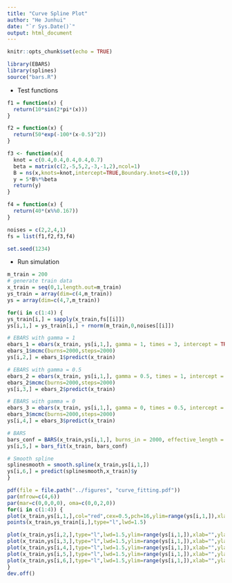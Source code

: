 ```yaml
---
title: "Curve Spline Plot"
author: "He Junhui"
date: "`r Sys.Date()`"
output: html_document
---
```


```r
knitr::opts_chunk$set(echo = TRUE)
```

```r
library(EBARS)
library(splines)
source("bars.R")
```

+ Test functions
```r
f1 = function(x) {
  return(10*sin(2*pi*(x)))
}

f2 = function(x) {
  return(50*exp(-100*(x-0.5)^2))
}

f3 <- function(x){
  knot = c(0.4,0.4,0.4,0.4,0.7)
  beta = matrix(c(2,-5,5,2,-3,-1,2),ncol=1)
  B = ns(x,knots=knot,intercept=TRUE,Boundary.knots=c(0,1))
  y = 5*B%*%beta
  return(y)
}

f4 = function(x) {
  return(40*(x%%0.167))
}
```


```r
noises = c(2,2,4,1)
fs = list(f1,f2,f3,f4)
```

```r
set.seed(1234)
```

+ Run simulation

```r
m_train = 200
# generate train data
x_train = seq(0,1,length.out=m_train)
ys_train = array(dim=c(4,m_train))
ys = array(dim=c(4,7,m_train))

for(i in c(1:4)) {
ys_train[i,] = sapply(x_train,fs[[i]])
ys[i,1,] = ys_train[i,] + rnorm(m_train,0,noises[[i]])

# EBARS with gamma = 1
ebars_1 = ebars(x_train, ys[i,1,], gamma = 1, times = 3, intercept = TRUE)
ebars_1$mcmc(burns=2000,steps=2000)
ys[i,2,] = ebars_1$predict(x_train)

# EBARS with gamma = 0.5
ebars_2 = ebars(x_train, ys[i,1,], gamma = 0.5, times = 1, intercept = TRUE)
ebars_2$mcmc(burns=2000,steps=2000)
ys[i,3,] = ebars_2$predict(x_train)

# EBARS with gamma = 0
ebars_3 = ebars(x_train, ys[i,1,], gamma = 0, times = 0.5, intercept = TRUE)
ebars_3$mcmc(burns=2000,steps=2000)
ys[i,4,] = ebars_3$predict(x_train)

# BARS
bars_conf = BARS(x_train,ys[i,1,], burns_in = 2000, effective_length = 2000)
ys[i,5,] = bars_fit(x_train, bars_conf)

# Smooth spline
splinesmooth = smooth.spline(x_train,ys[i,1,])
ys[i,6,] = predict(splinesmooth,x_train)$y
}
```

```r
pdf(file = file.path("../figures", "curve_fitting.pdf"))
par(mfrow=c(4,6))
par(mar=c(0,0,0,0), oma=c(0,0,2,0))
for(i in c(1:4)) {
plot(x_train,ys[i,1,],col="red",cex=0.5,pch=16,ylim=range(ys[i,1,]),xlab="",ylab="",xaxt='n',yaxt='n')
points(x_train,ys_train[i,],type="l",lwd=1.5)

plot(x_train,ys[i,2,],type="l",lwd=1.5,ylim=range(ys[i,1,]),xlab="",ylab="",xaxt='n',yaxt='n')
plot(x_train,ys[i,3,],type="l",lwd=1.5,ylim=range(ys[i,1,]),xlab="",ylab="",xaxt='n',yaxt='n')
plot(x_train,ys[i,4,],type="l",lwd=1.5,ylim=range(ys[i,1,]),xlab="",ylab="",xaxt='n',yaxt='n')
plot(x_train,ys[i,5,],type="l",lwd=1.5,ylim=range(ys[i,1,]),xlab="",ylab="",xaxt='n',yaxt='n')
plot(x_train,ys[i,6,],type="l",lwd=1.5,ylim=range(ys[i,1,]),xlab="",ylab="",xaxt='n',yaxt='n')
}
dev.off()
```


